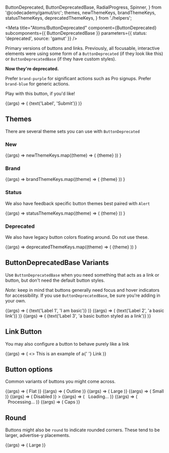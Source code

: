 
  ButtonDeprecated,
  ButtonDeprecatedBase,
  RadialProgress,
  Spinner,
} from '@codecademy/gamut/src';
  themes,
  newThemeKeys,
  brandThemeKeys,
  statusThemeKeys,
  deprecatedThemeKeys,
} from './helpers';

<Meta
  title="Atoms/ButtonDeprecated"
  component={ButtonDeprecated}
  subcomponents={{ ButtonDeprecatedBase }}
  parameters={{ status: 'deprecated', source: 'gamut' }}
/>

Primary versions of buttons and links. Previously, all focusable,
interactive elements were using some form of a `ButtonDeprecated` (if
they look like this) or `ButtonDeprecatedBase` (if they have custom
styles).

**Now they're deprecated.**

Prefer `brand-purple` for significant actions such as Pro signups. Prefer `brand-blue` for generic actions.

Play with this button, if you&apos;d like!

<Canvas>
  <Story name="ButtonDeprecated">
    {(args) => (
      <ButtonDeprecated
        block={boolean('block', false)}
        caps={boolean('caps', false)}
        go={boolean('go', false)}
        link={boolean('link', false)}
        onClick={action('Clicked Button')}
        outline={boolean('outline', false)}
        size={select('size', ['small', 'large', undefined], undefined)}
        theme={select('theme', themes, 'brand-blue')}
        underline={boolean('underline', false)}
      >
        {text('Label', 'Submit')}
      </ButtonDeprecated>
    )}
  </Story>
</Canvas>

<Props of={ButtonDeprecated} />

## Themes

There are several theme sets you can use with `ButtonDeprecated`

### New

<Canvas columns={1}>
  <Story name="New Buttons">
    {(args) =>
      newThemeKeys.map((theme) => (
        <ButtonDeprecated
          key={`${theme}`}
          onClick={action('Clicked Button')}
          style={{ margin: '1rem' }}
          theme={theme}
        >
          {theme}
        </ButtonDeprecated>
      ))
    }
  </Story>
</Canvas>

### Brand

<Canvas columns={1}>
  <Story name="Brand Buttons">
    {(args) =>
      brandThemeKeys.map((theme) => (
        <ButtonDeprecated
          key={`${theme}`}
          onClick={action('Clicked Button')}
          style={{ margin: '1rem' }}
          theme={theme}
        >
          {theme}
        </ButtonDeprecated>
      ))
    }
  </Story>
</Canvas>

### Status

We also have feedback specific button themes best paired with `Alert`

<Canvas>
  <Story name="Status Buttons">
    {(args) =>
      statusThemeKeys.map((theme) => (
        <ButtonDeprecated
          key={`${theme}`}
          onClick={action('Clicked Button')}
          style={{ margin: '1rem' }}
          theme={theme}
        >
          {theme}
        </ButtonDeprecated>
      ))
    }
  </Story>
</Canvas>

### Deprecated

We also have legacy button colors floating around. Do not use these.

<Canvas>
  <Story name="Deprecated">
    {(args) =>
      deprecatedThemeKeys.map((theme) => (
        <ButtonDeprecated
          key={`${theme}`}
          onClick={action('Clicked Button')}
          style={{ margin: '1rem' }}
          theme={theme}
        >
          {theme}
        </ButtonDeprecated>
      ))
    }
  </Story>
</Canvas>

## ButtonDeprecatedBase Variants

Use `ButtonDeprecatedBase` when you need something that acts as a link or
button, but don&apos;t need the default button styles.

_Note:_ keep in mind that buttons generally need focus and hover
indicators for accessibility. If you use `ButtonDeprecatedBase`, be sure you&apos;re
adding in your own.

<Canvas>
  <Story name="ButtonDeprecatedBase">
    {(args) => (
      <ButtonDeprecatedBase>
        {text('Label 1', 'I am basic')}
      </ButtonDeprecatedBase>
    )}
  </Story>
  <Story name="ButtonDeprecatedBase Link">
    {(args) => (
      <ButtonDeprecatedBase href="#">
        {text('Label 2', 'a basic link')}
      </ButtonDeprecatedBase>
    )}
  </Story>
  <Story name="ButtonDeprecatedBase Link Style">
    {(args) => (
      <ButtonDeprecatedBase link>
        {text('Label 3', 'a basic button styled as a link')}
      </ButtonDeprecatedBase>
    )}
  </Story>
</Canvas>

## Link Button

You may also configure a button to behave purely like a link

<Canvas>
  <Story name="Link Button">
    {(args) => (
      <>
        This is an example of a{' '}
        <ButtonDeprecated
          theme={select('theme', themes, 'brand-blue')}
          link
          href="#"
        >
          Link
        </ButtonDeprecated>
      </>
    )}
  </Story>
</Canvas>

## Button options

Common variants of buttons you might come across.

<Canvas columns={1}>
  <Story name="Flat" args={{ theme: 'brand-blue' }}>
    {(args) => (
      <ButtonDeprecated theme="brand-blue" flat href="#">
        Flat
      </ButtonDeprecated>
    )}
  </Story>
  <Story name="Outline">
    {(args) => (
      <ButtonDeprecated
        href="#"
        onClick={action('Clicked Button')}
        outline
        theme="brand-blue"
      >
        Outline
      </ButtonDeprecated>
    )}
  </Story>
  <Story name="Large">
    {(args) => (
      <ButtonDeprecated theme="brand-blue" size="large">
        Large
      </ButtonDeprecated>
    )}
  </Story>
  <Story name="Small">
    {(args) => (
      <ButtonDeprecated
        href="#"
        onClick={action('Clicked Button')}
        size="small"
        theme="brand-blue"
      >
        Small
      </ButtonDeprecated>
    )}
  </Story>
  <Story name="Disabled ">
    {(args) => (
      <ButtonDeprecated theme="brand-blue" disabled>
        Disabled
      </ButtonDeprecated>
    )}
    >
  </Story>
  <Story name="Loading">
    {(args) => (
      <ButtonDeprecated theme="brand-blue">
        <Spinner />
        &nbsp;&nbsp;Loading...
      </ButtonDeprecated>
    )}
  </Story>
  <Story name="Processing">
    {(args) => (
      <ButtonDeprecated theme="brand-blue">
        <RadialProgress value={[0, 100]} duration={5000} />
        &nbsp;&nbsp;Processing...
      </ButtonDeprecated>
    )}
  </Story>
  <Story name="Caps">
    {(args) => (
      <ButtonDeprecated theme="brand-blue" caps href="#">
        Caps
      </ButtonDeprecated>
    )}
  </Story>
</Canvas>

## Round

Buttons might also be `round` to indicate rounded corners. These tend to
be larger, advertise-y placements.

<Canvas>
  <Story name="Round">
    {(args) => (
      <ButtonDeprecated theme="brand-blue" size="large" round>
        Large
      </ButtonDeprecated>
    )}
  </Story>
</Canvas>
